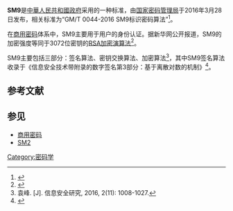 '''SM9'''是[[中華人民共和國政府|中華人民共和國政府]]采用的一种{{link-en|标识密码|ID-based_cryptography}}标准，由[[中央密码工作领导小组办公室|国家密码管理局]]于2016年3月28日发布，相关标准为“GM/T 0044-2016 SM9标识密码算法”<ref name="oscca_1323">{{cite web |url=http://www.oscca.gov.cn/News/201603/News_1323.htm |title=国家密码管理局公告（第30号） |publisher=[[中央密码工作领导小组办公室|国家商用密码管理办公室]] |date=2016-03-28 |accessdate=2016-08-06 |deadurl=yes |archiveurl=https://web.archive.org/web/20160806211536/http://www.oscca.gov.cn/News/201603/News_1323.htm |archivedate=2016-08-06 }}</ref>。

在[[商用密码|商用密码]]体系中，SM9主要用于用户的身份认证。据新华网公开报道，SM9的加密强度等同于3072位密钥的[[RSA加密演算法|RSA加密演算法]]<ref>{{cite web |url=http://news.xinhuanet.com/fortune/2016-05/27/c_129022288.htm |title=2016数博会贵阳开幕 国家级商密算法SM9引关注 |publisher=[[新华网|新华网]] |date=2016-05-27 |accessdate=2016-08-06 |archive-date=2016-08-26 |archive-url=https://web.archive.org/web/20160826011942/http://news.xinhuanet.com/fortune/2016-05/27/c_129022288.htm |dead-url=no }}</ref>。

SM9主要包括三部分：签名算法、密钥交换算法、加密算法<ref>袁峰. {{URL|1=http://ris.sic.gov.cn/CN/Y2016/V2/I11/1008|2=SM9标识密码算法综述}}[J]. 信息安全研究, 2016, 2(11): 1008-1027.</ref>，其中SM9签名算法收录于{{le|国际标准化组织的标准列表, 14000-14999|List of International Organization for Standardization standards, 14000-14999|ISO/IEC 14888-3:2018}}《信息安全技术带附录的数字签名第3部分：基于离散对数的机制》<ref name="oscca_1039430">{{cite web |url=http://www.oscca.gov.cn/sca/xwdt/2018-11/22/content_1039430.shtml |title=我国SM2/3/9密码算法正式成为ISO/IEC国际标准 |publisher=[[中央密码工作领导小组办公室|国家商用密码管理办公室]] |date=2018-11-22 |accessdate=2019-01-18 |archive-date=2019-01-19 |archive-url=https://web.archive.org/web/20190119121302/http://www.oscca.gov.cn/sca/xwdt/2018-11/22/content_1039430.shtml |dead-url=no }}</ref>。

==参考文献==
{{reflist}}

==参见==
*[[商用密码|商用密码]]
*[[SM2|SM2]]

{{密码学小作品}}
{{商用密码}}
{{密碼學|public-key}}

[[Category:密码学|Category:密码学]]